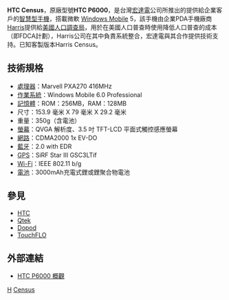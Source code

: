 {{noteTA
|G1=長度單位
}}
'''HTC Census'''，原廠型號'''HTC P6000'''，是台灣[[宏達電|宏達電]]公司所推出的提供給企業客戶的[[智慧型手機|智慧型手機]]，搭載微軟 [[Windows_Mobile|Windows Mobile]] 5，該手機由企業PDA手機廠商[[Harris|Harris]]提供給[[美國人口調查局|美國人口調查局]]，用於在美國人口普查時使用降低人口普查的成本（即FDCA計劃），Harris公司在其中負責系統整合，宏達電與其合作提供技術支持。已知客製版本Harris Census。

== 技術規格 ==
*[[處理器|處理器]]：Marvell PXA270 416MHz
*[[作業系統|作業系統]]：Windows Mobile 6.0 Professional 
*[[記憶體|記憶體]]：ROM：256MB，RAM：128MB
*尺寸：153.9 毫米 X 79 毫米 X 29.2 毫米
*重量：350g（含電池）
*[[螢幕|螢幕]]：QVGA 解析度、3.5 吋 TFT-LCD 平面式觸控感應螢幕 
*[[網路|網路]]：CDMA2000 1x EV-DO 
*[[藍牙|藍牙]]：2.0 with EDR
*[[GPS|GPS]]：SiRF Star III GSC3LTif
*[[Wi-Fi|Wi-Fi]]：IEEE 802.11 b/g 
*[[電池|電池]]：3000mAh充電式鋰或鋰聚合物電池

== 參見 ==
*[[HTC|HTC]]
*[[Qtek|Qtek]]
*[[Dopod|Dopod]]
*[[TouchFLO|TouchFLO]]

== 外部連結 ==
*[https://web.archive.org/web/20080916210828/http://www.govcomm.harris.com/solutions/marketindex/segment.asp?source=market&mkt=Civil&market_id=89&segment_id=68 HTC P6000 概觀]

{{HTC Phones P Series}}

[[Category:智能手機|H]]
[[Category:宏達電手機|Census]]